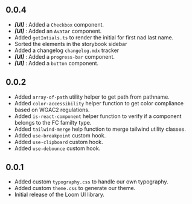 
<Meta title='Changelog' />

## 0.0.4

- _<b>[UI]</b>_ : Added a `Checkbox` component.
- _<b>[UI]</b>_ : Added an `Avatar` component.
- Added `getIntials.ts` to render the initial for first nad last name.
- Sorted the elements in the storybook sidebar
- Added a changelog `changelog.mdx` tracker
- _<b>[UI]</b>_ : Added a `progress-bar` component.
- _<b>[UI]</b>_ : Added a `button` component.

## 0.0.2

- Added `array-of-path` utility helper to get path from pathname.
- Added `color-accessibility` helper function to get color compliance based on WGAC2 regulations.
- Added `is-react-component` helper function to verify if a component belongs to the FC familty type.
- Added `tailwind-merge` help function to merge tailwind utility classes.
- Added `use-breakpoint` custom hook.
- Added `use-clipboard` custom hook.
- Added `use-debounce` custom hook.

## 0.0.1

- Added custom `typography.css` to handle our own typography.
- Added custom `theme.css` to generate our theme.
- Initial release of the Loom UI library.
